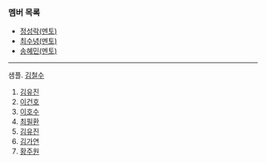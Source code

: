 ### 멤버 목록

- [정성락(멘토)](https://argo-oss.github.io/2024/members/JungSungRock)
- [최수녕(멘토)](https://argo-oss.github.io/2024/members/ChoiSooNyeong)
- [송혜민(멘토)](https://argo-oss.github.io/2024/members/SongHaeMin)

---

샘플. [김철수](https://argo-oss.github.io/2024/members/KimCheolSu)

1. [김유진](members/EugeneKim)
1. [이건호](https://argo-oss.github.io/2024/members/KunhoLee)
1. [이호수](https://argo-oss.github.io/2024/members/Leehosu)
1. [최필환](https://argo-oss.github.io/2024/members/ChoiPilHwan)
1. [김유진](members/EugeneKim)
1. [김가연](https://argo-oss.github.io/2024/members/KimGaYeon)
1. [황주원](https://argo-oss.github.io/2024/members/HwangJuWon)
